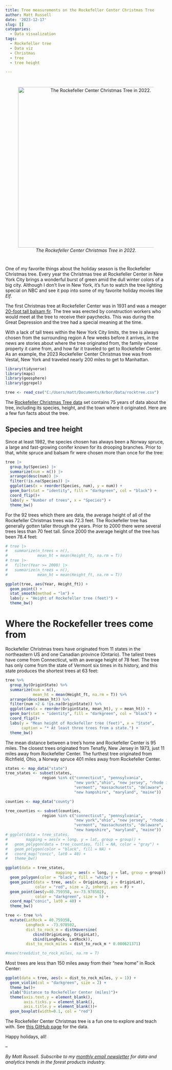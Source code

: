 ```yaml
---
title: Tree measurements on the Rockefeller Center Christmas Tree
author: Matt Russell
date: '2023-12-17'
slug: []
categories:
  - Data visualization
tags:
  - Rockefeller tree
  - Data viz
  - Christmas
  - tree
  - tree height

---
```


# 
<center>

![*The Rockefeller Center Christmas Tree in 2022.*](rocktree.jpg){width=500px}
</center>
#  

One of my favorite things about the holiday season is the Rockefeller Christmas tree. Every year the Christmas tree at Rockefeller Center in New York City brings a wonderful burst of green amid the dull winter colors of a big city. Although I don't live in New York, it's fun to watch the tree lighting special on NBC and see it pop into some of my favorite holiday movies like *Elf*. 

The first Christmas tree at Rockefeller Center was in 1931 and was a meager [20-foot tall balsam fir](https://www.rockefellercenter.com/holidays/rockefeller-center-christmas-tree-lighting/#tree-history). The tree was erected by construction workers who would meet at the tree to receive their paychecks. This was during the Great Depression and the tree had a special meaning at the time.

With a lack of tall trees within the New York City limits, the tree is always chosen from the surrounding region A few weeks before it arrives, in the news are stories about where the tree originated from, the family whose property it came from, and how far it traveled to get to Rockefeller Center. As an example, the 2023 Rockefeller Center Christmas tree was from Vestal, New York and traveled nearly 200 miles to get to Manhattan.

```r
library(tidyverse)
library(maps)
library(geosphere)
library(ggrepel)

tree <- read_csv("C:/Users/matt/Documents/Arbor/Data/rocktree.csv")
```

The [Rockefeller Christmas Tree data](https://en.wikipedia.org/wiki/Rockefeller_Center_Christmas_Tree) set contains 75 years of data about the tree, including its species, height, and the town where it originated. Here are a few fun facts about the tree.

## Species and tree height
Since at least 1982, the species chosen has always been a Norway spruce, a large and fast-growing conifer known for its drooping branches. Prior to that, white spruce and balsam fir were chosen more than once for the tree:

```r
tree |> 
  group_by(Species) |> 
  summarize(num = n()) |> 
  arrange(desc(num)) |> 
  filter(!is.na(Species)) |> 
  ggplot(aes(x = reorder(Species, num), y = num)) +
  geom_bar(stat = "identity", fill = "darkgreen", col = "black") +
  coord_flip()+
  labs(y = "Number of trees", x = "Species") +
  theme_bw()
```

For the 92 trees which there are data, the average height of all of the Rockefeller Christmas trees was 72.3 feet. The Rockefeller tree has generally gotten taller through the years. Prior to 2000 there were several trees less than 70 feet tall. Since 2000 the average height of the tree has been 78.4 feet:

```r
# tree |> 
#   summarize(n_trees = n(),
#             mean_ht = mean(Height_ft, na.rm = T))
# tree |> 
#   filter(Year >= 2000) |> 
#   summarize(n_trees = n(),
#             mean_ht = mean(Height_ft, na.rm = T))

ggplot(tree, aes(Year, Height_ft)) +
  geom_point() +
  stat_smooth(method = "lm") +
  labs(y = "Height of Rockefeller tree (feet)") +
  theme_bw()
```

# Where the Rockefeller trees come from

Rockefeller Christmas trees have originated from 11 states in the northeastern US and one Canadian province (Ontario). The tallest trees have come from Connecticut, with an average height of 78 feet. The tree has only come from the state of Vermont six times in its history, and this state produces the shortest trees at 63 feet:

```r
tree %>% 
  group_by(OriginState) %>% 
  summarize(num = n(),
            mean_ht = mean(Height_ft, na.rm = T)) %>% 
  arrange(desc(mean_ht)) %>% 
  filter(num >2 & !is.na(OriginState)) %>%
  ggplot(aes(x = reorder(OriginState, mean_ht), y = mean_ht)) +
  geom_bar(stat = "identity", fill = "darkgreen", col = "black") +
  coord_flip()+
  labs(y = "Mean height of Rockefeller tree (feet)", x = "State",
       caption = "* At least three trees from a state.") +
  theme_bw()
```

The mean distance between a tree’s home and Rockefeller Center is 95 miles. The closest trees originated from Tenafly, New Jersey in 1973, just 11 miles away from Rockefeller Center. The furthest tree originated from Richfield, Ohio, a Norway spruce 401 miles away from Rockefeller Center. 

```r
states <- map_data("state")
tree_states <- subset(states, 
                region %in% c("connecticut", "pennsylvania", 
                              "new york","ohio", "new jersey", "rhode island",                                         
                              "vermont", "massachusetts", "delaware",
                              "new hampshire", "maryland", "maine"))

counties <- map_data("county")

tree_counties <- subset(counties, 
                region %in% c("connecticut", "pennsylvania", 
                              "new york","ohio", "new jersey", "rhode island",                                          
                              "vermont", "massachusetts", "delaware",
                              "new hampshire", "maryland", "maine"))
# ggplot(data = tree_states, 
#        mapping = aes(x = long, y = lat, group = group)) + 
#   geom_polygon(data = tree_counties, fill = NA, color = "gray") +
#   geom_polygon(color = "black", fill = NA) +
#   coord_map("conic", lat0 = 40) +
#   theme_bw()

ggplot(data = tree_states, 
                      mapping = aes(x = long, y = lat, group = group)) + 
  geom_polygon(color = "black", fill = "white") +
  geom_point(data = tree, aes(x = OriginLong, y = OriginLat), 
             color = "red", size = 2, inherit.aes = F) +
  geom_point(aes(y=40.759358, x=-73.978502), 
             color = "darkgreen", size = 5) +
  coord_map("conic", lat0 = 40) +
  theme_bw()

tree <- tree %>% 
  mutate(LatRock = 40.759358,
         LongRock = -73.978502,
         dist_to_rock_m = distHaversine(
            cbind(OriginLong, OriginLat), 
            cbind(LongRock, LatRock)),
         dist_to_rock_miles = dist_to_rock_m * 0.000621371)

#mean(tree$dist_to_rock_miles, na.rm = T)
```

Most trees are less than 150 miles away from their “new home” in Rock Center:

```r
ggplot(data = tree, aes(x = dist_to_rock_miles, y = 1)) + 
  geom_violin(col = "darkgreen", size = 2) +
  theme_bw()+
  xlab("Distance to Rockefeller Center (miles)")+
  theme(axis.text.y = element_blank(),
        axis.ticks.y = element_blank(),
        axis.title.y = element_blank())+
  geom_boxplot(width=0.1, col = "red")

```

The Rockefeller Center Christmas tree is a fun one to explore and teach with. See [this GitHub page](https://github.com/mbrussell/RockTree/blob/main/rocktree.csv) for the data. 

Happy holidays, all! 

--

*By Matt Russell. Subscribe to my [monthly email newsletter](https://mailchi.mp/d96897dc0f46/arbor-analytics) for data and analytics trends in the forest products industry.*